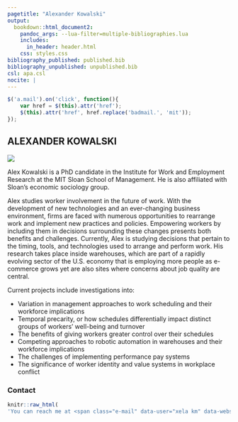 ```yaml
---
pagetitle: "Alexander Kowalski"
output: 
  bookdown::html_document2:
    pandoc_args: --lua-filter=multiple-bibliographies.lua
    includes:
      in_header: header.html
    css: styles.css
bibliography_published: published.bib
bibliography_unpublished: unpublished.bib
csl: apa.csl
nocite: |
---
```


```js

$('a.mail').on('click', function(){
    var href = $(this).attr('href');
    $(this).attr('href', href.replace('badmail.', 'mit'));
});

```

:::: {.wrapper}
::: {}


:::


::: {}


:::


::: {.nameplate}
# ALEXANDER KOWALSKI


:::


::: {}

:::


::: {.nav}

![](images/headshot_chrtwn_1.jpg)

:::


::: {.text}

Alex Kowalski is a PhD candidate in the Institute for Work and Employment Research at the MIT Sloan School of Management. He is also affiliated with Sloan's economic sociology group.

Alex studies worker involvement in the future of work. With the development of new technologies and an ever-changing business environment, firms are faced with numerous opportunities to rearrange work and implement new practices and policies. Empowering workers by including them in decisions surrounding these changes presents both benefits and challenges. Currently, Alex is studying decisions that pertain to the timing, tools, and technologies used to arrange and perform work. His research takes place inside warehouses, which are part of a rapidly evolving sector of the U.S. economy that is employing more people as e-commerce grows yet are also sites where concerns about job quality are central.

Current projects include investigations into:

- Variation in management approaches to work scheduling and their workforce implications
- Temporal precarity, or how schedules differentially impact distinct groups of workers' well-being and turnover
- The benefits of giving workers greater control over their schedules
- Competing approaches to robotic automation in warehouses and their workforce implications
- The challenges of implementing performance pay systems
- The significance of worker identity and value systems in workplace conflict

### Contact

```r
knitr::raw_html(
'You can reach me at <span class="e-mail" data-user="xela km" data-website="ude.tim [ta] ">.')
```



:::

::::